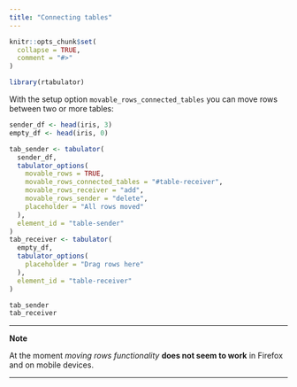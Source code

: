 ```yaml
---
title: "Connecting tables"
---
```


```r
knitr::opts_chunk$set(
  collapse = TRUE,
  comment = "#>"
)
```

```r
library(rtabulator)
```

With the setup option `movable_rows_connected_tables` you can move rows between two or more tables:

```r
sender_df <- head(iris, 3)
empty_df <- head(iris, 0)

tab_sender <- tabulator(
  sender_df,
  tabulator_options(
    movable_rows = TRUE,
    movable_rows_connected_tables = "#table-receiver",
    movable_rows_receiver = "add",
    movable_rows_sender = "delete",
    placeholder = "All rows moved"
  ),
  element_id = "table-sender"
)
tab_receiver <- tabulator(
  empty_df,
  tabulator_options(
    placeholder = "Drag rows here"
  ),
  element_id = "table-receiver"
)

tab_sender
tab_receiver
```

***

**Note**

At the moment _moving rows functionality_ **does not seem to work** in Firefox and on mobile devices.

***
